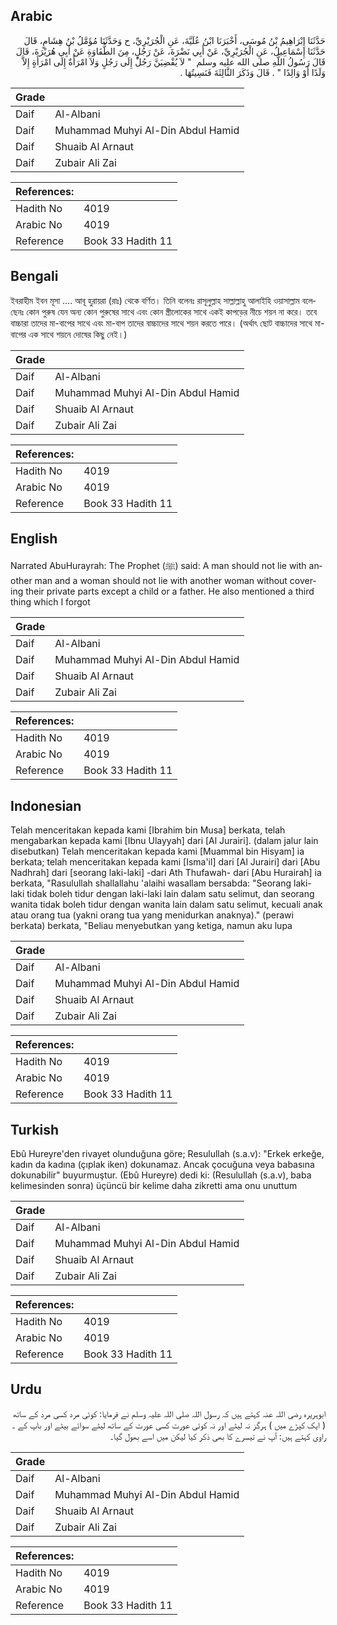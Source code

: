 ## Arabic


<div dir="rtl" lang="ar" style={{fontSize:'larger',backgroundColor:'#f8f9fa',padding:20}}>
حَدَّثَنَا إِبْرَاهِيمُ بْنُ مُوسَى، أَخْبَرَنَا ابْنُ عُلَيَّةَ، عَنِ الْجُرَيْرِيِّ، ح وَحَدَّثَنَا مُؤَمَّلُ بْنُ هِشَامٍ، قَالَ حَدَّثَنَا إِسْمَاعِيلُ، عَنِ الْجُرَيْرِيِّ، عَنْ أَبِي نَضْرَةَ، عَنْ رَجُلٍ، مِنَ الطُّفَاوَةِ عَنْ أَبِي هُرَيْرَةَ، قَالَ قَالَ رَسُولُ اللَّهِ صلى الله عليه وسلم ‏ "‏ لاَ يُفْضِيَنَّ رَجُلٌ إِلَى رَجُلٍ وَلاَ امْرَأَةٌ إِلَى امْرَأَةٍ إِلاَّ وَلَدًا أَوْ وَالِدًا ‏"‏ ‏.‏ قَالَ وَذَكَرَ الثَّالِثَةَ فَنَسِيتُهَا ‏.‏
</div>
<div style={{backgroundColor:'#f8f9fa',padding:20, marginBottom: 10}}><table> <thead> <tr> <th>Grade</th> <th></th> </tr> </thead> <tbody> <tr><td>Daif</td><td>Al-Albani</td></tr><tr><td>Daif</td><td>Muhammad Muhyi Al-Din Abdul Hamid</td></tr><tr><td>Daif</td><td>Shuaib Al Arnaut</td></tr><tr><td>Daif</td><td>Zubair Ali Zai</td></tr></tbody></table><table> <thead> <tr> <th>References:</th> <th></th> </tr> </thead> <tbody><tr><td>Hadith No</td><td>4019</td></tr><tr><td>Arabic No</td><td>4019</td></tr><tr><td>Reference</td><td>Book 33 Hadith 11</td></tr></tbody></table></div>

## Bengali


<div dir="ltr" lang="bn" style={{fontSize:'larger',backgroundColor:'#f8f9fa',padding:20}}>
ইবরাহীম ইবন মূসা .... আবূ হুরায়রা (রাঃ) থেকে বর্ণিত। তিনি বলেনঃ রাসূলুল্লাহ সাল্লাল্লাহু আলাইহি ওয়াসাল্লাম বলেছেনঃ কোন পুরুষ যেন অন্য কোন পুরুষের সাথে এবং কোন স্ত্রীলোকের সাথে একই কাপড়ের নীচে শয়ন না করে। তবে বাচ্চারা তাদের মা-বাপের সাথে এবং মা-বাপ তাদের বাচ্চাদের সাথে শয়ন করতে পারে। (অর্থাৎ ছোট বাচ্চাদের সাথে মা-বাপের এক সাথে শয়নে দোষের কিছু নেই।)
</div>
<div style={{backgroundColor:'#f8f9fa',padding:20, marginBottom: 10}}><table> <thead> <tr> <th>Grade</th> <th></th> </tr> </thead> <tbody> <tr><td>Daif</td><td>Al-Albani</td></tr><tr><td>Daif</td><td>Muhammad Muhyi Al-Din Abdul Hamid</td></tr><tr><td>Daif</td><td>Shuaib Al Arnaut</td></tr><tr><td>Daif</td><td>Zubair Ali Zai</td></tr></tbody></table><table> <thead> <tr> <th>References:</th> <th></th> </tr> </thead> <tbody><tr><td>Hadith No</td><td>4019</td></tr><tr><td>Arabic No</td><td>4019</td></tr><tr><td>Reference</td><td>Book 33 Hadith 11</td></tr></tbody></table></div>

## English


<div dir="ltr" lang="en" style={{fontSize:'larger',backgroundColor:'#f8f9fa',padding:20}}>
Narrated AbuHurayrah: The Prophet (ﷺ) said: A man should not lie with another man and a woman should not lie with another woman without covering their private parts except a child or a father. He also mentioned a third thing which I forgot
</div>
<div style={{backgroundColor:'#f8f9fa',padding:20, marginBottom: 10}}><table> <thead> <tr> <th>Grade</th> <th></th> </tr> </thead> <tbody> <tr><td>Daif</td><td>Al-Albani</td></tr><tr><td>Daif</td><td>Muhammad Muhyi Al-Din Abdul Hamid</td></tr><tr><td>Daif</td><td>Shuaib Al Arnaut</td></tr><tr><td>Daif</td><td>Zubair Ali Zai</td></tr></tbody></table><table> <thead> <tr> <th>References:</th> <th></th> </tr> </thead> <tbody><tr><td>Hadith No</td><td>4019</td></tr><tr><td>Arabic No</td><td>4019</td></tr><tr><td>Reference</td><td>Book 33 Hadith 11</td></tr></tbody></table></div>

## Indonesian


<div dir="ltr" lang="id" style={{fontSize:'larger',backgroundColor:'#f8f9fa',padding:20}}>
Telah menceritakan kepada kami [Ibrahim bin Musa] berkata, telah mengabarkan kepada kami [Ibnu Ulayyah] dari [Al Jurairi]. (dalam jalur lain disebutkan) Telah menceritakan kepada kami [Muammal bin Hisyam] ia berkata; telah menceritakan kepada kami [Isma'il] dari [Al Jurairi] dari [Abu Nadhrah] dari [seorang laki-laki] -dari Ath Thufawah- dari [Abu Hurairah] ia berkata, "Rasulullah shallallahu 'alaihi wasallam bersabda: "Seorang laki-laki tidak boleh tidur dengan laki-laki lain dalam satu selimut, dan seorang wanita tidak boleh tidur dengan wanita lain dalam satu selimut, kecuali anak atau orang tua (yakni orang tua yang menidurkan anaknya)." (perawi berkata) berkata, "Beliau menyebutkan yang ketiga, namun aku lupa
</div>
<div style={{backgroundColor:'#f8f9fa',padding:20, marginBottom: 10}}><table> <thead> <tr> <th>Grade</th> <th></th> </tr> </thead> <tbody> <tr><td>Daif</td><td>Al-Albani</td></tr><tr><td>Daif</td><td>Muhammad Muhyi Al-Din Abdul Hamid</td></tr><tr><td>Daif</td><td>Shuaib Al Arnaut</td></tr><tr><td>Daif</td><td>Zubair Ali Zai</td></tr></tbody></table><table> <thead> <tr> <th>References:</th> <th></th> </tr> </thead> <tbody><tr><td>Hadith No</td><td>4019</td></tr><tr><td>Arabic No</td><td>4019</td></tr><tr><td>Reference</td><td>Book 33 Hadith 11</td></tr></tbody></table></div>

## Turkish


<div dir="ltr" lang="tr" style={{fontSize:'larger',backgroundColor:'#f8f9fa',padding:20}}>
Ebû Hureyre'den rivayet olunduğuna göre; Resulullah (s.a.v): "Erkek erkeğe, kadın da kadına (çıplak iken) dokunamaz. Ancak çocuğuna veya babasına dokunabilir" buyurmuştur. (Ebû Hureyre) dedi ki: (Resulullah (s.a.v), baba kelimesinden sonra) üçüncü bir kelime daha zikretti ama onu unuttum
</div>
<div style={{backgroundColor:'#f8f9fa',padding:20, marginBottom: 10}}><table> <thead> <tr> <th>Grade</th> <th></th> </tr> </thead> <tbody> <tr><td>Daif</td><td>Al-Albani</td></tr><tr><td>Daif</td><td>Muhammad Muhyi Al-Din Abdul Hamid</td></tr><tr><td>Daif</td><td>Shuaib Al Arnaut</td></tr><tr><td>Daif</td><td>Zubair Ali Zai</td></tr></tbody></table><table> <thead> <tr> <th>References:</th> <th></th> </tr> </thead> <tbody><tr><td>Hadith No</td><td>4019</td></tr><tr><td>Arabic No</td><td>4019</td></tr><tr><td>Reference</td><td>Book 33 Hadith 11</td></tr></tbody></table></div>

## Urdu


<div dir="rtl" lang="ur" style={{fontSize:'larger',backgroundColor:'#f8f9fa',padding:20}}>
ابوہریرہ رضی اللہ عنہ کہتے ہیں کہ رسول اللہ صلی اللہ علیہ وسلم نے فرمایا: کوئی مرد کسی مرد کے ساتھ ( ایک کپڑے میں ) ہرگز نہ لیٹے اور نہ کوئی عورت کسی عورت کے ساتھ لیٹے سوائے بیٹے اور باپ کے ۔ راوی کہتے ہیں: آپ نے تیسرے کا بھی ذکر کیا لیکن میں اسے بھول گیا۔
</div>
<div style={{backgroundColor:'#f8f9fa',padding:20, marginBottom: 10}}><table> <thead> <tr> <th>Grade</th> <th></th> </tr> </thead> <tbody> <tr><td>Daif</td><td>Al-Albani</td></tr><tr><td>Daif</td><td>Muhammad Muhyi Al-Din Abdul Hamid</td></tr><tr><td>Daif</td><td>Shuaib Al Arnaut</td></tr><tr><td>Daif</td><td>Zubair Ali Zai</td></tr></tbody></table><table> <thead> <tr> <th>References:</th> <th></th> </tr> </thead> <tbody><tr><td>Hadith No</td><td>4019</td></tr><tr><td>Arabic No</td><td>4019</td></tr><tr><td>Reference</td><td>Book 33 Hadith 11</td></tr></tbody></table></div>
